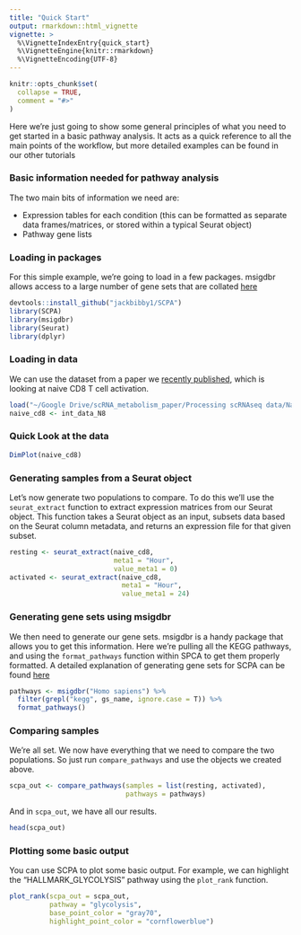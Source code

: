 ```yaml
---
title: "Quick Start"
output: rmarkdown::html_vignette
vignette: >
  %\VignetteIndexEntry{quick_start}
  %\VignetteEngine{knitr::rmarkdown}
  %\VignetteEncoding{UTF-8}
---
```


```r
knitr::opts_chunk$set(
  collapse = TRUE,
  comment = "#>"
)
```

Here we're just going to show some general principles of what you need to get started in a basic pathway analysis. It acts as a quick reference to all the main points of the workflow, but more detailed examples can be found in our other tutorials

### Basic information needed for pathway analysis
The two main bits of information we need are:

- Expression tables for each condition (this can be formatted as separate data frames/matrices, or stored within a typical Seurat object)
- Pathway gene lists

### Loading in packages 
For this simple example, we're going to load in a few packages. msigdbr allows access to a large number of gene sets that are collated [here](https://www.gsea-msigdb.org/gsea/msigdb/genesets.jsp)


```r
devtools::install_github("jackbibby1/SCPA")
library(SCPA)
library(msigdbr)
library(Seurat)
library(dplyr)
```


### Loading in data
We can use the dataset from a paper we [recently published](paper_link), which is looking
at naive CD8 T cell activation.

```r
load("~/Google Drive/scRNA_metabolism_paper/Processing scRNAseq data/Naive CD8/int_data_N8.RData")
naive_cd8 <- int_data_N8
```

### Quick Look at the data


```r
DimPlot(naive_cd8)
```


### Generating samples from a Seurat object
Let's now generate two populations to compare. To do this we'll use the `seurat_extract` function 
to extract expression matrices from our Seurat object. This function takes a Seurat object as an input,
subsets data based on the Seurat column metadata, and returns an expression file for that given subset.


```r
resting <- seurat_extract(naive_cd8,
                          meta1 = "Hour",
                          value_meta1 = 0)
activated <- seurat_extract(naive_cd8,
                            meta1 = "Hour",
                            value_meta1 = 24)
```


### Generating gene sets using msigdbr
We then need to generate our gene sets. msigdbr is a handy package
that allows you to get this information. Here we're pulling all the KEGG pathways, and
using the `format_pathways` function within SPCA to get them properly formatted. A detailed explanation of
generating gene sets for SCPA can be found [here](https://github.com/jackbibby1/SCPA/blob/main/using_gene_sets.md)

```r
pathways <- msigdbr("Homo sapiens") %>%
  filter(grepl("kegg", gs_name, ignore.case = T)) %>%
  format_pathways()
```

### Comparing samples
We're all set. We now have everything that we need to compare the two populations. So just run 
`compare_pathways` and use the objects we created above.

```r
scpa_out <- compare_pathways(samples = list(resting, activated),
                             pathways = pathways)
```


And in `scpa_out`, we have all our results.


```r
head(scpa_out)
```

### Plotting some basic output
You can use SCPA to plot some basic output. For example, we can highlight the "HALLMARK_GLYCOLYSIS" pathway using the `plot_rank` function.

```r
plot_rank(scpa_out = scpa_out,
          pathway = "glycolysis",
          base_point_color = "gray70",
          highlight_point_color = "cornflowerblue")
```












